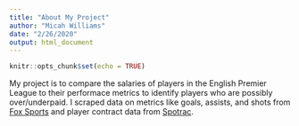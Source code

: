 ```yaml
---
title: "About My Project"
author: "Micah Williams"
date: "2/26/2020"
output: html_document
---
```


```r
knitr::opts_chunk$set(echo = TRUE)
```

My project is to compare the salaries of players in the English Premier League to their performace metrics to identify players who are possibly over/underpaid. I scraped data on metrics like goals, assists, and shots from [Fox Sports](https://www.foxsports.com/soccer/stats?competition=1&season=20190&category=STANDARD&pos=0&team=0&isOpp=0&sort=3&sortOrder=0&page=1) and player contract data from [Spotrac](https://www.spotrac.com/epl/contracts/).